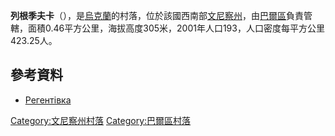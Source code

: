 {{coord|49|2|22|N|27|35|56|E|scale:30000|display=title}}

'''列根季夫卡'''（{{lang-uk|Регентівка}}），是[[烏克蘭|烏克蘭]]的村落，位於該國西南部[[文尼察州|文尼察州]]，由[[巴爾區|巴爾區]]負責管轄，面積0.46平方公里，海拔高度305米，2001年人口193，人口密度每平方公里423.25人。

==參考資料==
* [http://w1.c1.rada.gov.ua/pls/z7503/A005?rdat1=01.04.2014&rf7571=1443 Регентівка]

[[Category:文尼察州村落|Category:文尼察州村落]]
[[Category:巴爾區村落|Category:巴爾區村落]]


{{Vinnytsia-geo-stub}}